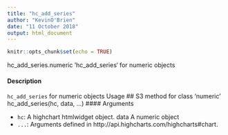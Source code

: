 ```yaml
---
title: "hc_add_series"
author: "KevinO'Brien"
date: "11 October 2018"
output: html_document
---
```


```r
knitr::opts_chunk$set(echo = TRUE)
```

hc_add_series.numeric ‘hc_add_series‘ for numeric objects

#### Description 

``hc_add_series`` for numeric objects
Usage
## S3 method for class 'numeric'
hc_add_series(hc, data, ...)
 #### Arguments 

* ``hc ``: A highchart htmlwidget object.
data A numeric object
* ``...``: Arguments defined in http://api.highcharts.com/highcharts#chart.

